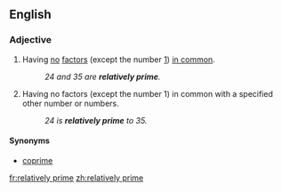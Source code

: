==English==
{{wikipedia}}
===Adjective===
{{en-adj|-}}
#{{mathematics|of two or more numbers}} Having [[no]] [[factor]]s (except the number [[1]]) [[in common]].
#:''24 and 35 are '''relatively prime'''.''
#{{mathematics|of a number}} Having no factors (except the number 1) in common with a specified other number or numbers.
#:''24 is '''relatively prime''' to 35.''
====Synonyms====
*[[coprime]]

[[fr:relatively prime]]
[[zh:relatively prime]]